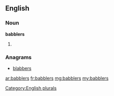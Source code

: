 ==English==

===Noun===
'''babblers'''

# {{plural of|[[babbler]]}}

===Anagrams===
* [[blabbers#English|blabbers]]

[[Category:English plurals]]

[[ar:babblers]]
[[fr:babblers]]
[[mg:babblers]]
[[my:babblers]]
